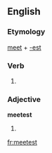 ==English==

===Etymology===
[[meet]] + [[-est]]

===Verb===
{{head|en|verb}}

# {{en-archaic second-person singular of|meet|lang=en}}

===Adjective===
'''meetest'''

# {{en-superlative of|meet}}

[[fr:meetest]]